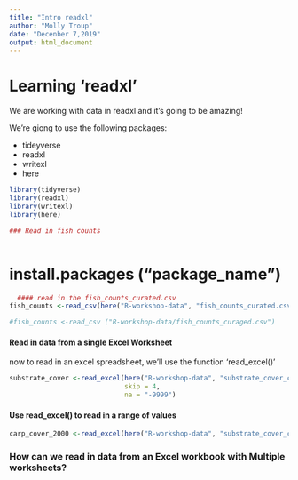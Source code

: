 ```yaml
---
title: "Intro readxl"
author: "Molly Troup"
date: "Decenber 7,2019"
output: html_document
---
```


# Learning 'readxl'

We are working with data in readxl and it's going to be amazing!

We're giong to use the following packages:

- tideyverse
- readxl
- writexl
- here



```r
library(tidyverse)
library(readxl)
library(writexl)
library(here)

### Read in fish counts



```

# install.packages ("package_name")
```r
  #### read in the fish_counts_curated.csv
fish_counts <-read_csv(here("R-workshop-data", "fish_counts_curated.csv"))

#fish_counts <-read_csv ("R-workshop-data/fish_counts_curaged.csv")

```
#### Read in data from a single Excel Worksheet

now to read in an excel spreadsheet, we'll use the function 'read_excel()'

```r
substrate_cover <-read_excel(here("R-workshop-data", "substrate_cover_curated.xlsx") , 
                             skip = 4, 
                             na = "-9999")
```
#### Use read_excel() to read in a range of values 
```r
carp_cover_2000 <-read_excel(here("R-workshop-data", "substrate_cover_curated.xlsx"), range ="D12:I15", col_names = c("site", "transect","quad", "side", "type", "coverage"))

```
### How can we read in data from an Excel workbook with Multiple worksheets?

```r

```











